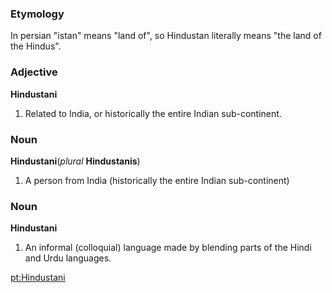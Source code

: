 ===Etymology===
In persian "istan" means "land of", so Hindustan literally means "the land of the Hindus".

===Adjective===
'''Hindustani''' 

# Related to India, or historically the entire Indian sub-continent.

===Noun===
'''Hindustani'''(''plural'' '''Hindustanis''')
# A person from India (historically the entire Indian sub-continent)

===Noun===
'''Hindustani'''
# An informal (colloquial) language made by blending parts of the Hindi and Urdu languages.

[[pt:Hindustani]]